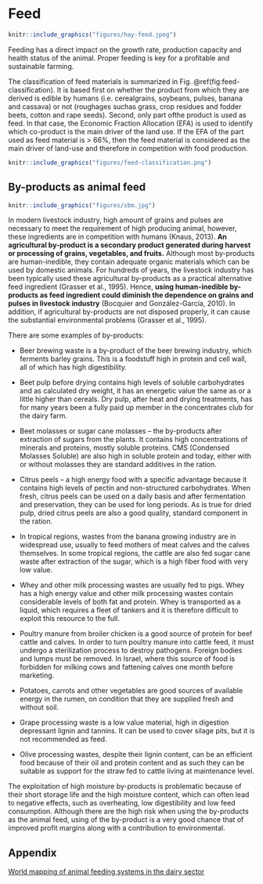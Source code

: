 # Feed

```r
knitr::include_graphics("figures/hay-feed.jpeg")
```

Feeding has a direct impact on the growth rate, production capacity and health status of the animal. Proper feeding is key for a profitable and sustainable farming.

The classification of feed materials is summarized in Fig. \@ref(fig:feed-classification). It is based first on whether the product from which they are derived is edible by humans (i.e. cerealgrains, soybeans, pulses, banana and cassava) or not (roughages suchas grass, crop residues and fodder beets, cotton and rape seeds). Second, only part ofthe product is used as feed. In that case, the Economic Fraction Allocation (EFA) is used to identify which co-product is the main driver of the land use. If the EFA of the part used as feed material is > 66%, then the feed material is considered as the main driver of land-use and therefore in competition with food production.

```r
knitr::include_graphics("figures/feed-classification.png")
```

## By-products as animal feed
```r
knitr::include_graphics("figures/sbm.jpg")
```

In modern livestock industry, high amount of grains and pulses are necessary to meet the requirement of high producing animal, however, these ingredients are in competition with humans (Knaus, 2013). **An agricultural by-product is a secondary product generated during harvest or processing of grains, vegetables, and fruits.** Although most by-products are human-inedible, they contain adequate organic materials which can be used by domestic animals. For hundreds of years, the livestock industry has been typically used these agricultural by-products as a practical alternative feed ingredient (Grasser et al., 1995). Hence, **using human-inedible by-products as feed ingredient could diminish the dependence on grains and pulses in livestock industry** (Bocquier and González-García, 2010). In addition, if agricultural by-products are not disposed properly, it can cause the substantial environmental problems (Grasser et al., 1995). 

There are some examples of by-products: 

- Beer brewing waste is a by-product of the beer brewing industry, which ferments barley grains. This is a foodstuff high in protein and cell wall, all of which has high digestibility.

- Beet pulp before drying contains high levels of soluble carbohydrates and as calculated dry weight, it has an energetic value the same as or a little higher than cereals. Dry pulp, after heat and drying treatments, has for many years been a fully paid up member in the concentrates club for the dairy farm.

- Beet molasses or sugar cane molasses – the by-products after extraction of sugars from the plants. It contains high concentrations of minerals and proteins, mostly soluble proteins. CMS (Condensed Molasses Soluble) are also high in soluble protein and today, either with or without molasses they are standard additives in the ration.

- Citrus peels – a high energy food with a specific advantage because it contains high levels of pectin and non-structured carbohydrates. When fresh, citrus peels can be used on a daily basis and after fermentation and preservation, they can be used for long periods. As is true for dried pulp, dried citrus peels are also a good quality, standard component in the ration.

- In tropical regions, wastes from the banana growing industry are in widespread use, usually to feed mothers of meat calves and the calves themselves. In some tropical regions, the cattle are also fed sugar cane waste after extraction of the sugar, which is a high fiber food with very low value.

- Whey and other milk processing wastes are usually fed to pigs. Whey has a high energy value and other milk processing wastes contain considerable levels of both fat and protein. Whey is transported as a liquid, which requires a fleet of tankers and it is therefore difficult to exploit this resource to the full.

- Poultry manure from broiler chicken is a good source of protein for beef cattle and calves. In order to turn poultry manure into cattle feed, it must undergo a sterilization process to destroy pathogens. Foreign bodies and lumps must be removed. In Israel, where this source of food is forbidden for milking cows and fattening calves one month before marketing.

- Potatoes, carrots and other vegetables are good sources of available energy in the rumen, on condition that they are supplied fresh and without soil.

- Grape processing waste is a low value material, high in digestion depressant lignin and tannins. It can be used to cover silage pits, but it is not recommended as feed.

- Olive processing wastes, despite their lignin content, can be an efficient food because of their oil and protein content and as such they can be suitable as support for the straw fed to cattle living at maintenance level.

The exploitation of high moisture by-products is problematic because of their short storage life and the high moisture content, which can often lead to negative effects, such as overheating, low digestibility and low feed consumption. Although there are the high risk when using the by-products as the animal feed, using of the by-product is a very good chance that of improved profit margins along with a contribution to environmental.

## Appendix

[World mapping of animal feeding systems in the dairy sector](http://www.fao.org/3/a-i3913e.pdf)